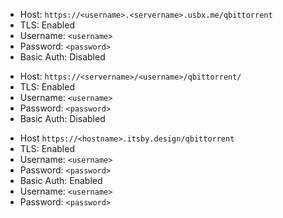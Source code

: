 
<Tabs>

<TabItem value="ultra-qbittorrent" label="Ultra.cc">

- Host: `https://<username>.<servername>.usbx.me/qbittorrent`
- TLS: Enabled
- Username: `<username>`
- Password: `<password>`
- Basic Auth: Disabled

</TabItem>

<TabItem value="seedhost-qbittorrent" label="Seedhost.eu">

- Host: `https://<servername>/<username>/qbittorrent/`
- TLS: Enabled
- Username: `<username>`
- Password: `<password>`
- Basic Auth: Disabled

</TabItem>

<TabItem value="hbd-qbittorrent" label="Hostingby.design">

- Host `https://<hostname>.itsby.design/qbittorrent`
- TLS: Enabled
- Username: `<username>`
- Password: `<password>`
- Basic Auth: Enabled
- Username: `<username>`
- Password: `<password>`

</TabItem>

</Tabs>
